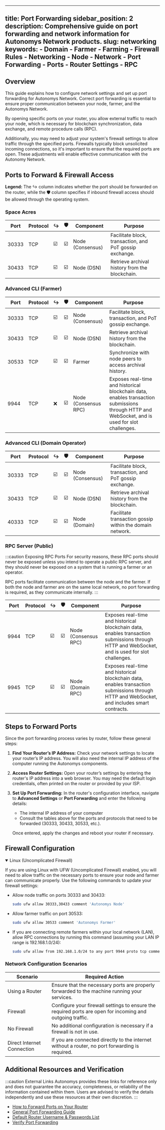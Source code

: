 
---
title: Port Forwarding
sidebar_position: 2
description: Comprehensive guide on port forwarding and network information for Autonomys Network products.
slug: networking
keywords:
    - Domain
    - Farmer
    - Farming
    - Firewall Rules
    - Networking
    - Node
    - Network
    - Port Forwarding
    - Ports
    - Router Settings
    - RPC
---

## Overview

This guide explains how to configure network settings and set up port forwarding for Autonomys Network. Correct port forwarding is essential to ensure proper communication between your node, farmer, and the Autonomys Network.

By opening specific ports on your router, you allow external traffic to reach your node, which is necessary for blockchain synchronization, data exchange, and remote procedure calls (RPC). 

Additionally, you may need to adjust your system's firewall settings to allow traffic through the specified ports. Firewalls typically block unsolicited incoming connections, so it's important to ensure that the required ports are open. These adjustments will enable effective communication with the Autonomy Network.

## Ports to Forward & Firewall Access

**Legend:** The ↪️ column indicates whether the port should be forwarded on the router, while the 🛡️ column specifies if inbound firewall access should be allowed through the operating system.

### Space Acres
| Port  | Protocol | ↪️ | 🛡️ | Component | Purpose  |
|--|-- |--|--|--|--|
| 30333 | TCP | ☑️ | ☑️ | Node (Consensus) | Facilitate block, transaction, and PoT gossip exchange. |
| 30433 | TCP | ☑️ | ☑️ | Node (DSN) | Retrieve archival history from the blockchain. |

### Advanced CLI (Farmer)
| Port  | Protocol | ↪️ | 🛡️ | Component | Purpose  |
|--|--|--|--|--|--|
| 30333  | TCP | ☑️ | ☑️ | Node (Consensus) | Facilitate block, transaction, and PoT gossip exchange. |
| 30433  | TCP | ☑️ | ☑️ | Node (DSN) | Retrieve archival history from the blockchain. |
| 30533  | TCP | ☑️ | ☑️ | Farmer | Synchronize with node peers to access archival history. |
| 9944   | TCP | ❌ | ☑️ | Node (Consensus RPC) | Exposes real-time and historical blockchain data, enables transaction submissions through HTTP and WebSocket, and is used for slot challenges. |

### Advanced CLI (Domain Operator)

| Port  | Protocol | ↪️ | 🛡️ | Component | Purpose  |
|--|--|--|--|--|--|
| 30333  | TCP | ☑️ | ☑️ | Node (Consensus) | Facilitate block, transaction, and PoT gossip exchange. |
| 30433  | TCP | ☑️ | ☑️ | Node (DSN) | Retrieve archival history from the blockchain. |
| 40333  | TCP | ☑️ | ☑️ | Node (Domain) | Facilitate transaction gossip within the domain network. |


### RPC Server (Public)

:::caution Exposing RPC Ports
For security reasons, these RPC ports should never be exposed unless you intend to operate a public RPC server, and they should never be exposed on a system that is running a farmer or an operator.

RPC ports facilitate communication between the node and the farmer. If both the node and farmer are on the same local network, no port forwarding is required, as they communicate internally.
:::

| Port  | Protocol | ↪️ | 🛡️ | Component | Purpose  |
|--|--|--|--|--|--|
| 9944   | TCP | ☑️ | ☑️ | Node (Consensus RPC) | Exposes real-time and historical blockchain data, enables transaction submissions through HTTP and WebSocket, and is used for slot challenges. |
| 9945   | TCP | ☑️ | ☑️ | Node (Domain RPC) | Exposes real-time and historical blockchain data, enables transaction submissions through HTTP and WebSocket, and includes smart contracts. |

## Steps to Forward Ports

Since the port forwarding process varies by router, follow these general steps:

1. **Find Your Router’s IP Address:**
   Check your network settings to locate your router’s IP address. You will also need the internal IP address of the computer running the Autonomys components.

2. **Access Router Settings:**
   Open your router’s settings by entering the router's IP address into a web browser. You may need the default login credentials, often printed on the router or provided by your ISP.

3. **Set Up Port Forwarding:**
   In the router's configuration interface, navigate to **Advanced Settings** or **Port Forwarding** and enter the following details:
   - The internal IP address of your computer
   - Consult the tables above for the ports and protocols that need to be forwarded (30333, 30433, 30533, etc.).

   Once entered, apply the changes and reboot your router if necessary.

## Firewall Configuration

<details open>
  <summary>Linux (Uncomplicated Firewall)</summary>

If you are using Linux with UFW (Uncomplicated Firewall) enabled, you will need to allow traffic on the necessary ports to ensure your node and farmer can communicate properly. Use the following commands to update your firewall settings:

- Allow node traffic on ports 30333 and 30433:
  ```bash
  sudo ufw allow 30333,30433 comment 'Autonomys Node'
  ```
- Allow farmer traffic on port 30533:
  ```bash
  sudo ufw allow 30533 comment 'Autonomys Farmer'
  ```
- If you are connecting remote farmers within your local network (LAN), allow RPC connections by running this command (assuming your LAN IP range is 192.168.1.0/24):
  ```bash
  sudo ufw allow from 192.168.1.0/24 to any port 9944 proto tcp comment 'Autonomys Remote Farmer RPC'
  ```

</details>

### Network Configuration Scenarios

| Scenario | Required Action |
|--|--|
| Using a Router | Ensure that the necessary ports are properly forwarded to the machine running your services. |
| Firewall | Configure your firewall settings to ensure the required ports are open for incoming and outgoing traffic. |
| No Firewall | No additional configuration is necessary if a firewall is not in use. |
| Direct Internet Connection | If you are connected directly to the internet without a router, no port forwarding is required. |

## Additional Resources and Verification

:::caution External Links
Autonomys provides these links for reference only and does not guarantee the accuracy, completeness, or reliability of the information contained within them. Users are advised to verify the details independently and use these resources at their own discretion.
:::

- [How to Forward Ports on Your Router](https://www.lifewire.com/how-to-port-forward-4163829)
- [General Port Forwarding Guide](https://www.noip.com/support/knowledgebase/general-port-forwarding-guide/)
- [Default Router Username & Passwords List](https://routerslogin.com/all/default-router-list)
- [Verify Port Forwarding](https://www.whatismyip.com/port-scanner/)